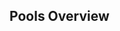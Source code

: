{{DISPLAYTITLE:Oakland's Very Own: Back II Back:Singles Pools}}{{tabs static
|name1=Overview
|link1=Oakland's Very Own/Back II Back
|name2=Singles Pools
|link2=Oakland's Very Own/Back II Back/Singles Pools
|name3=Singles Bracket
|link3=Oakland's Very Own/Back II Back/Singles Bracket
|name4=Doubles Bracket
|link4=Oakland's Very Own/Back II Back/Doubles Bracket
|This=2
}}
==Pools Overview==
{{Box|start|padding=2em}}
{{HiddenSort|===1===}}
{{GroupTableStart |Bracket 1|width=300px}}
{{GroupTableSlot|Shroomed|flag=us|win_m=2|lose_m=0|place=3|bg=up|go={{advance|Oakland's_Very_Own:_Back_II_Back/Singles_Bracket#Winners_Bracket}}}}
{{GroupTableSlot|L|flag=us|win_m=2|lose_m=0|place=3|bg=up|go={{advance|Oakland's_Very_Own:_Back_II_Back/Singles_Bracket#Winners_Bracket}}}}
{{GroupTableSlot|Berble|flag=us|win_m=2|lose_m=1|place=4|bg=stay|go={{advance|Oakland's_Very_Own:_Back_II_Back/Singles_Bracket#Losers_Bracket}}}}
{{GroupTableSlot|Umarth|flag=us|win_m=2|lose_m=1|place=4|bg=stay|go={{advance|Oakland's_Very_Own:_Back_II_Back/Singles_Bracket#Losers_Bracket}}}}
{{GroupTableSlot|C J|flag=us|win_m=3|lose_m=2|place=5|bg=down}}
{{GroupTableSlot|henrius|flag=us|win_m=2|lose_m=2|place=5|bg=down}}
{{GroupTableSlot|Nanz|flag=us|win_m=1|lose_m=2|place=7|bg=down}}
{{GroupTableSlot|ObeseDingo|flag=us|win_m=1|lose_m=2|place=7|bg=down}}
{{GroupTableSlot|Scebbles|flag=us|win_m=1|lose_m=2|place=9|bg=down}}
{{GroupTableSlot|Spookyman|flag=us|win_m=0|lose_m=2|place=9|bg=down}}
{{GroupTableSlot|Slumped|flag=us|win_m=0|lose_m=2|place=9|bg=down}}
{{GroupTableEnd}}
{{Box|break|padding=2em}}

{{HiddenSort|===2===}}
{{GroupTableStart |Bracket 2|width=300px}}
{{GroupTableSlot|SFAT|flag=us|win_m=2|lose_m=0|place=3|bg=up|go={{advance|Oakland's_Very_Own:_Back_II_Back/Singles_Bracket#Winners_Bracket}}}}
{{GroupTableSlot|NMW|flag=us|win_m=2|lose_m=0|place=3|bg=up|go={{advance|Oakland's_Very_Own:_Back_II_Back/Singles_Bracket#Winners_Bracket}}}}
{{GroupTableSlot|Deadstorm|flag=us|win_m=3|lose_m=1|place=4|bg=stay|go={{advance|Oakland's_Very_Own:_Back_II_Back/Singles_Bracket#Losers_Bracket}}}}
{{GroupTableSlot|Imyt|flag=us|win_m=2|lose_m=1|place=4|bg=stay|go={{advance|Oakland's_Very_Own:_Back_II_Back/Singles_Bracket#Losers_Bracket}}}}
{{GroupTableSlot|asianson|flag=us|win_m=3|lose_m=2|place=5|bg=down}}
{{GroupTableSlot|Technetium43|flag=us|win_m=2|lose_m=2|place=5|bg=down}}
{{GroupTableSlot|Ry|flag=us|win_m=2|lose_m=2|place=7|bg=down}}
{{GroupTableSlot|NaCl|flag=us|win_m=1|lose_m=2|place=7|bg=down}}
{{GroupTableSlot|Ryan Mercado|flag=us|win_m=1|lose_m=2|place=9|bg=down}}
{{GroupTableSlot|caivs|flag=us|win_m=0|lose_m=2|place=9|bg=down}}
{{GroupTableSlot|Kwang|flag=us|win_m=0|lose_m=2|place=9|bg=down}}
{{GroupTableSlot|Rottenboyz|flag=us|win_m=0|lose_m=2|place=9|bg=down}}
{{GroupTableEnd}}
{{Box|break|padding=2em}}

{{HiddenSort|===3===}}
{{GroupTableStart |Bracket 3|width=300px}}
{{GroupTableSlot|PewPewU|flag=us|win_m=2|lose_m=0|place=3|bg=up|go={{advance|Oakland's_Very_Own:_Back_II_Back/Singles_Bracket#Winners_Bracket}}}}
{{GroupTableSlot|Chris Best|flag=us|win_m=2|lose_m=0|place=3|bg=up|go={{advance|Oakland's_Very_Own:_Back_II_Back/Singles_Bracket#Winners_Bracket}}}}
{{GroupTableSlot|LTigre|flag=us|win_m=2|lose_m=1|place=4|bg=stay|go={{advance|Oakland's_Very_Own:_Back_II_Back/Singles_Bracket#Losers_Bracket}}}}
{{GroupTableSlot|MxE|flag=us|win_m=2|lose_m=1|place=4|bg=stay|go={{advance|Oakland's_Very_Own:_Back_II_Back/Singles_Bracket#Losers_Bracket}}}}
{{GroupTableSlot|MoistBruh|flag=us|win_m=3|lose_m=2|place=5|bg=down}}
{{GroupTableSlot|huggerbugger|flag=us|win_m=3|lose_m=2|place=5|bg=down}}
{{GroupTableSlot|Puresalt|flag=us|win_m=1|lose_m=2|place=7|bg=down}}
{{GroupTableSlot|DrJwns|flag=us|win_m=1|lose_m=2|place=7|bg=down}}
{{GroupTableSlot|Aubfox|flag=us|win_m=1|lose_m=2|place=9|bg=down}}
{{GroupTableSlot|Diamond|flag=us|win_m=1|lose_m=2|place=9|bg=down}}
{{GroupTableSlot|Pacifist|flag=us|win_m=0|lose_m=2|place=9|bg=down}}
{{GroupTableSlot|thatoneperuvian|flag=us|win_m=0|lose_m=2|place=9|bg=down}}
{{GroupTableEnd}}
{{Box|break|padding=2em}}

{{HiddenSort|===4===}}
{{GroupTableStart |Bracket 4|width=300px}}
{{GroupTableSlot|Frootloop|flag=us|win_m=2|lose_m=0|place=3|bg=up|go={{advance|Oakland's_Very_Own:_Back_II_Back/Singles_Bracket#Winners_Bracket}}}}
{{GroupTableSlot|YCZ|flag=us|win_m=2|lose_m=0|place=3|bg=up|go={{advance|Oakland's_Very_Own:_Back_II_Back/Singles_Bracket#Winners_Bracket}}}}
{{GroupTableSlot|Winther|flag=us|win_m=4|lose_m=1|place=4|bg=stay|go={{advance|Oakland's_Very_Own:_Back_II_Back/Singles_Bracket#Losers_Bracket}}}}
{{GroupTableSlot|Dr. Z|flag=us|win_m=2|lose_m=1|place=4|bg=stay|go={{advance|Oakland's_Very_Own:_Back_II_Back/Singles_Bracket#Losers_Bracket}}}}
{{GroupTableSlot|PuffMaster420|flag=us|win_m=3|lose_m=2|place=5|bg=down}}
{{GroupTableSlot|Trock|flag=us|win_m=1|lose_m=2|place=5|bg=down}}
{{GroupTableSlot|Young $|flag=us|win_m=2|lose_m=2|place=7|bg=down}}
{{GroupTableSlot|Real Dingoes|flag=us|win_m=2|lose_m=2|place=7|bg=down}}
{{GroupTableSlot|JewFroJulio|flag=us|win_m=0|lose_m=2|place=9|bg=down}}
{{GroupTableSlot|No Hablo|flag=us|win_m=0|lose_m=2|place=9|bg=down}}
{{GroupTableSlot|TheKyllerKyd|flag=us|win_m=0|lose_m=2|place=9|bg=down}}
{{GroupTableSlot|AccelZero|flag=us|win_m=0|lose_m=2|place=9|bg=down}}
{{GroupTableEnd}}
{{Box|break|padding=2em}}

{{HiddenSort|===5===}}
{{GroupTableStart |Bracket 5|width=300px}}
{{GroupTableSlot|Darkatma|flag=us|win_m=2|lose_m=0|place=3|bg=up|go={{advance|Oakland's_Very_Own:_Back_II_Back/Singles_Bracket#Winners_Bracket}}}}
{{GroupTableSlot|Phil|flag=us|win_m=2|lose_m=0|place=3|bg=up|go={{advance|Oakland's_Very_Own:_Back_II_Back/Singles_Bracket#Winners_Bracket}}}}
{{GroupTableSlot|ebirom|flag=us|win_m=4|lose_m=1|place=4|bg=stay|go={{advance|Oakland's_Very_Own:_Back_II_Back/Singles_Bracket#Losers_Bracket}}}}
{{GroupTableSlot|Groovy Green Hat|flag=us|win_m=2|lose_m=1|place=4|bg=stay|go={{advance|Oakland's_Very_Own:_Back_II_Back/Singles_Bracket#Losers_Bracket}}}}
{{GroupTableSlot|BRAJ|flag=us|win_m=3|lose_m=2|place=5|bg=down}}
{{GroupTableSlot|Depp|flag=us|win_m=2|lose_m=2|place=5|bg=down}}
{{GroupTableSlot|Marco|flag=us|win_m=2|lose_m=2|place=7|bg=down}}
{{GroupTableSlot|Destinyfan21|flag=us|win_m=1|lose_m=2|place=7|bg=down}}
{{GroupTableSlot|Taiga|flag=us|win_m=0|lose_m=2|place=9|bg=down}}
{{GroupTableSlot|NNN|flag=us|win_m=0|lose_m=2|place=9|bg=down}}
{{GroupTableSlot|Android|flag=us|win_m=0|lose_m=2|place=9|bg=down}}
{{GroupTableSlot|Kaiser|flag=us|win_m=0|lose_m=2|place=9|bg=down}}
{{GroupTableEnd}}
{{Box|break|padding=2em}}

{{HiddenSort|===6===}}
{{GroupTableStart |Bracket 6|width=300px}}
{{GroupTableSlot|Laudandus|flag=us|win_m=2|lose_m=0|place=3|bg=up|go={{advance|Oakland's_Very_Own:_Back_II_Back/Singles_Bracket#Winners_Bracket}}}}
{{GroupTableSlot|Ralph|flag=us|win_m=2|lose_m=0|place=3|bg=up|go={{advance|Oakland's_Very_Own:_Back_II_Back/Singles_Bracket#Winners_Bracket}}}}
{{GroupTableSlot|Mchi|flag=us|win_m=4|lose_m=1|place=4|bg=stay|go={{advance|Oakland's_Very_Own:_Back_II_Back/Singles_Bracket#Losers_Bracket}}}}
{{GroupTableSlot|Pimp Jong Illest|flag=us|win_m=2|lose_m=1|place=4|bg=stay|go={{advance|Oakland's_Very_Own:_Back_II_Back/Singles_Bracket#Losers_Bracket}}}}
{{GroupTableSlot|Pale Chub|flag=us|win_m=3|lose_m=2|place=5|bg=down}}
{{GroupTableSlot|Kidney|flag=us|win_m=1|lose_m=2|place=5|bg=down}}
{{GroupTableSlot|Kanra|flag=us|win_m=2|lose_m=2|place=7|bg=down}}
{{GroupTableSlot|KentoBento|flag=jp|win_m=2|lose_m=2|place=7|bg=down}}
{{GroupTableSlot|Pocky|flag=us|win_m=0|lose_m=2|place=9|bg=down}}
{{GroupTableSlot|Mr.VAGG|flag=us|win_m=0|lose_m=2|place=9|bg=down}}
{{GroupTableSlot|Cancer|flag=us|win_m=0|lose_m=2|place=9|bg=down}}
{{GroupTableSlot|Pancho|flag=us|win_m=0|lose_m=2|place=9|bg=down}}
{{GroupTableEnd}}
{{Box|break|padding=2em}}

{{HiddenSort|===7===}}
{{GroupTableStart |Bracket 7|width=300px}}
{{GroupTableSlot|Azusa|flag=us|win_m=2|lose_m=0|place=3|bg=up|go={{advance|Oakland's_Very_Own:_Back_II_Back/Singles_Bracket#Winners_Bracket}}}}
{{GroupTableSlot|Alan|flag=us|win_m=2|lose_m=0|place=3|bg=up|go={{advance|Oakland's_Very_Own:_Back_II_Back/Singles_Bracket#Winners_Bracket}}}}
{{GroupTableSlot|Kwaniza|flag=us|win_m=4|lose_m=1|place=4|bg=stay|go={{advance|Oakland's_Very_Own:_Back_II_Back/Singles_Bracket#Losers_Bracket}}}}
{{GroupTableSlot|Bertbusdriver|flag=us|win_m=3|lose_m=1|place=4|bg=stay|go={{advance|Oakland's_Very_Own:_Back_II_Back/Singles_Bracket#Losers_Bracket}}}}
{{GroupTableSlot|PoeFire|flag=us|win_m=2|lose_m=2|place=5|bg=down}}
{{GroupTableSlot|Trebert|flag=us|win_m=2|lose_m=2|place=5|bg=down}}
{{GroupTableSlot|Silver|flag=us|win_m=2|lose_m=2|place=7|bg=down}}
{{GroupTableSlot|Damen|flag=us|win_m=1|lose_m=2|place=7|bg=down}}
{{GroupTableSlot|TheTerror|flag=us|win_m=0|lose_m=2|place=9|bg=down}}
{{GroupTableSlot|MARIOPARTYwBEER|flag=us|win_m=0|lose_m=2|place=9|bg=down}}
{{GroupTableSlot|Bashking|flag=us|win_m=0|lose_m=2|place=9|bg=down}}
{{GroupTableSlot|Daymare|flag=us|win_m=0|lose_m=2|place=9|bg=down}}
{{GroupTableEnd}}
{{Box|break|padding=2em}}

{{HiddenSort|===8===}}
{{GroupTableStart |Bracket 8|width=300px}}
{{GroupTableSlot|homemadewaffles|flag=us|win_m=2|lose_m=0|place=3|bg=up|go={{advance|Oakland's_Very_Own:_Back_II_Back/Singles_Bracket#Winners_Bracket}}}}
{{GroupTableSlot|Darrell|flag=us|win_m=2|lose_m=0|place=3|bg=up|go={{advance|Oakland's_Very_Own:_Back_II_Back/Singles_Bracket#Winners_Bracket}}}}
{{GroupTableSlot|Hungdaddy12inches|flag=us|win_m=3|lose_m=1|place=4|bg=stay|go={{advance|Oakland's_Very_Own:_Back_II_Back/Singles_Bracket#Losers_Bracket}}}}
{{GroupTableSlot|GhettoTastic|flag=us|win_m=2|lose_m=1|place=4|bg=stay|go={{advance|Oakland's_Very_Own:_Back_II_Back/Singles_Bracket#Losers_Bracket}}}}
{{GroupTableSlot|Ghidorah|flag=us|win_m=3|lose_m=2|place=5|bg=down}}
{{GroupTableSlot|Corona|flag=us|win_m=3|lose_m=2|place=5|bg=down}}
{{GroupTableSlot|Chef|flag=us|win_m=2|lose_m=2|place=7|bg=down}}
{{GroupTableSlot|C4D|flag=us|win_m=2|lose_m=2|place=7|bg=down}}
{{GroupTableSlot|Adrian|flag=|win_m=1|lose_m=2|place=9|bg=down}}
{{GroupTableSlot|juniro|flag=us|win_m=0|lose_m=2|place=9|bg=down}}
{{GroupTableSlot|1grabman|flag=us|win_m=0|lose_m=2|place=9|bg=down}}
{{GroupTableSlot|jusbeatbox|flag=us|win_m=0|lose_m=2|place=9|bg=down}}
{{GroupTableSlot|Ryan Rivera|flag=|win_m=0|lose_m=2|place=13|bg=down}}
{{GroupTableEnd}}
{{Box|end}}
